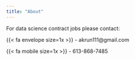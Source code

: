```yaml
---
title: "About"
---
```


For data science contract jobs please contact:

{{< fa envelope size=1x >}} -  akrun111@gmail.com

{{< fa mobile size=1x >}} - 613-868-7485

